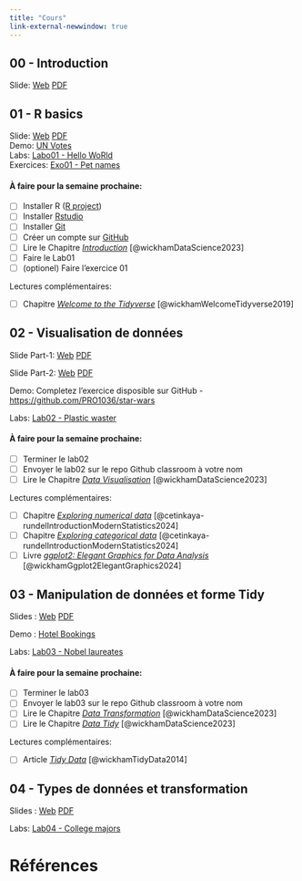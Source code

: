 ```yaml
---
title: "Cours"
link-external-newwindow: true
---
```


## 00 - Introduction

Slide: [Web](../../slides/00%20-%20Intro/00%20-%20intro.qmd){target="_blank"} [PDF](00%20-%20intro.pdf)

## 01 - R basics

Slide: [Web](../../slides/01%20-%20Toolbox/01%20-%20toolbox.qmd){target="_blank"} [PDF](01%20-%20toolbox.pdf) <br/>Demo: [UN Votes](../demo/unvotes/unvotes.qmd) <br/>Labs: [Labo01 - Hello WoRld](../labs/lab01-hello-world/lab01-hello-world.qmd) <br/>Exercices: [Exo01 - Pet names](../exercices/exo01-pet-names/exo01-pet-names.qmd)

#### À faire pour la semaine prochaine:

-   [ ] Installer R ([R project](https://www.r-project.org/))
-   [ ] Installer [Rstudio](https://posit.co/download/rstudio-desktop/)
-   [ ] Installer [Git](https://git-scm.com/downloads)
-   [ ] Créer un compte sur [GitHub](https://github.com/)
-   [ ] Lire le Chapitre [*Introduction*](https://r4ds.hadley.nz/intro) [@wickhamDataScience2023]
-   [ ] Faire le Lab01
-   [ ] (optionel) Faire l'exercice 01

Lectures complémentaires:

-   [ ] Chapitre [*Welcome to the Tidyverse*](../papers/Wickham2019_Welcome-to-the-Tidyverse.pdf) [@wickhamWelcomeTidyverse2019]

## 02 - Visualisation de données

Slide Part-1: [Web](../../slides/02%20-%20Dataviz/02%20-%20dataviz.qmd){target="_blank"} [PDF](02%20-%20dataviz%20-%20P1.pdf)

Slide Part-2: [Web](../../slides/02%20-%20Dataviz/02%20-%20dataviz%20-%2002.qmd){target="_blank"} [PDF](02%20-%20dataviz%20-%20P2.pdf)

Demo: Completez l'exercice disposible sur GitHub - <https://github.com/PRO1036/star-wars>

Labs: [Lab02 - Plastic waster](../labs/lab02-plastic-waste/lab02-plastic-waste.qmd)

#### À faire pour la semaine prochaine:

-   [ ] Terminer le lab02
-   [ ] Envoyer le lab02 sur le repo Github classroom à votre nom
-   [ ] Lire le Chapitre [*Data Visualisation*](https://r4ds.had.co.nz/data-visualisation.html) [@wickhamDataScience2023]

Lectures complémentaires:

-   [ ] Chapitre [*Exploring numerical data*](https://openintro-ims.netlify.app/explore-numerical) [@cetinkaya-rundelIntroductionModernStatistics2024]
-   [ ] Chapitre [*Exploring categorical data*](https://openintro-ims.netlify.app/explore-categorical) [@cetinkaya-rundelIntroductionModernStatistics2024]
-   [ ] Livre [*ggplot2: Elegant Graphics for Data Analysis*](https://ggplot2-book.org/) [@wickhamGgplot2ElegantGraphics2024]

## 03 - Manipulation de données et forme Tidy

Slides : [Web](../../slides/03 - Tidy-data/03 - tidy-data.qmd){target="_blank"} [PDF](03 - tidy-data.pdf)

Demo : [Hotel Bookings](https://github.com/PRO1036/hotel-bookings)

Labs: [Lab03 - Nobel laureates](../labs/lab03-nobel-laureates/lab03-nobel-laureates.qmd)

#### À faire pour la semaine prochaine:

-   [ ] Terminer le lab03
-   [ ] Envoyer le lab03 sur le repo Github classroom à votre nom
-   [ ] Lire le Chapitre [*Data Transformation*](https://r4ds.hadley.nz/data-transform) [@wickhamDataScience2023]
-   [ ] Lire le Chapitre [*Data Tidy*](https://r4ds.hadley.nz/data-tidy) [@wickhamDataScience2023]

Lectures complémentaires:

-   [ ] Article [*Tidy Data*](../papers/Wickham2014_Tidy-Data.pdf) [@wickhamTidyData2014]

## 04 - Types de données et transformation

Slides : [Web](../../slides/04 - Data types/04 - data-types.qmd){target="_blank"} [PDF](04 - data-types.pdf)

Labs: [Lab04 - College majors](../labs/lab04-college-majors/lab04-college-majors.qmd)

# Références

::: {#refs}
:::
